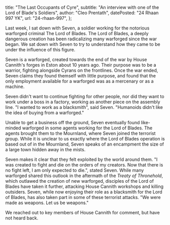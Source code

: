   title: "The Last Occupants of Cyre",
  subtitle: "An interview with one of the Lord of Blade's Soldiers",
  author: "Cleo Prentath",
  datePosted: "24 Rhaan 997 YK",
  url: "24-rhaan-997",
};

Last week, I sat down with Seven, a soldier working for the notorious warforged criminal The Lord of Blades.
The Lord of Blades, a deeply dangerous creation has been radicalizing many warforged since the war began.
We sat down with Seven to try to understand how they came to be under the influence of this figure.

Seven is a warforged, created towards the end of the war by House Cannith's forges in Eston about 10 years ago.
Their purpose was to be a warrior, fighting alongside Cyrans on the frontlines.
Once the war ended, Seven claims they found themself with little purpose, and found that the only employment available for a warforged was as a mercenary or as a machine.

Seven didn't want to continue fighting for other people, nor did they want to work under a boss in a factory, working as another piece on the assembly line.
"I wanted to work as a blacksmith", said Seven. "Humanoids didn't like the idea of buying from a warforged."

Unable to get a business off the ground, Seven eventually found like-minded warforged in some agents working for the Lord of Blades.
The agents brought them to the Mournland, where Seven joined the terrorist group.
While it is unclear to us exactly where the Lord of Blades operation is based out of in the Mournland, Seven speaks of an encampment the size of a large town hidden away in the mists.

Seven makes it clear that they felt exploited by the world around them.
"I was created to fight and die on the orders of my creators.
Now that there is no fight left, I am only expected to die.", stated Seven.
While many warforged shared this outlook in the aftermath of the _Treaty of Thronehold_, which outlawed the creation of new warforged, disciples of the Lord of Blades have taken it further, attacking House Cannith workshops and killing outsiders.
Seven, while now enjoying their role as a blacksmith for the Lord of Blades, has also taken part in some of these terrorist attacks.
"We were made as weapons. Let us be weapons."

We reached out to key members of House Cannith for comment, but have not heard back.
